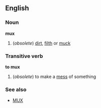 ==English==
===Noun===
'''mux'''
#(''obsolete'') [[dirt]], [[filth]] or [[muck]]
===Transitive verb===
'''to mux'''
#(''obsolete'') to make a [[mess]] of something
===See also===
*[[MUX]]